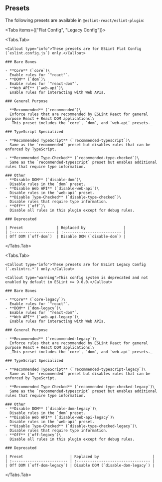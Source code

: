 
## Presets

The following presets are available in `@eslint-react/eslint-plugin`:

<Tabs items={["Flat Config", "Legacy Config"]}>

  <Tabs.Tab>

    <Callout type="info">These presets are for ESLint Flat Config (`eslint.config.js`) only.</Callout>

    ### Bare Bones

    - **Core** (`core`)\
      Enable rules for `"react"`.
    - **DOM** (`dom`)\
      Enable rules for `"react-dom"`.
    - **Web API** (`web-api`)\
      Enable rules for interacting with Web APIs.

    ### General Purpose

    - **Recommended** (`recommended`)\
      Enforce rules that are recommended by ESLint React for general purpose React + React DOM applications.\
      _This preset includes the `core`, `dom`, and `web-api` presets._

    ### TypeScript Specialized

    - **Recommended TypeScript** (`recommended-typescript`)\
      Same as the `recommended` preset but disables rules that can be enforced by TypeScript.

    - **Recommended Type-Checked** (`recommended-type-checked`)\
      Same as the `recommended-typescript` preset but enables additional rules that require type information.

    ### Other
    - **Disable DOM** (`disable-dom`)\
      Disable rules in the `dom` preset.
    - **Disable Web API** (`disable-web-api`)\
      Disable rules in the `web-api` preset.
    - **Disable Type-Checked** (`disable-type-checked`)\
      Disable rules that require type information.
    - **Off** (`off`)\
      Disable all rules in this plugin except for debug rules.

    ### Deprecated

    | Preset               | Replaced by                 |
    | :------------------- | :-------------------------- |
    | Off DOM (`off-dom`)  | Disable DOM (`disable-dom`) |

  </Tabs.Tab>

  <Tabs.Tab>

    <Callout type="info">These presets are for ESLint Legacy Config (`.eslintrc.*`) only.</Callout>

    <Callout type="warning">This config system is deprecated and not enabled by default in ESLint >= 9.0.0.</Callout>

    ### Bare Bones

    - **Core** (`core-legacy`)\
      Enable rules for `"react"`.
    - **DOM** (`dom-legacy`)\
      Enable rules for `"react-dom"`.
    - **Web API** (`web-api-legacy`)\
      Enable rules for interacting with Web APIs.

    ### General Purpose

    - **Recommended** (`recommended-legacy`)\
      Enforce rules that are recommended by ESLint React for general purpose React + React DOM applications.\
      _This preset includes the `core`, `dom`, and `web-api` presets._

    ### TypeScript Specialized

    - **Recommended TypeScript** (`recommended-typescript-legacy`)\
      Same as the `recommended` preset but disables rules that can be enforced by TypeScript.

    - **Recommended Type-Checked** (`recommended-type-checked-legacy`)\
      Same as the `recommended-typescript` preset but enables additional rules that require type information.

    ### Other
    - **Disable DOM** (`disable-dom-legacy`)\
      Disable rules in the `dom` preset.
    - **Disable Web API** (`disable-web-api-legacy`)\
      Disable rules in the `web-api` preset.
    - **Disable Type-Checked** (`disable-type-checked-legacy`)\
      Disable rules that require type information.
    - **Off** (`off-legacy`)\
      Disable all rules in this plugin except for debug rules.

    ### Deprecated

    | Preset                     | Replaced by                        |
    | :------------------------- | :--------------------------------- |
    | Off DOM (`off-dom-legacy`) | Disable DOM (`disable-dom-legacy`) |

  </Tabs.Tab>

</Tabs>
